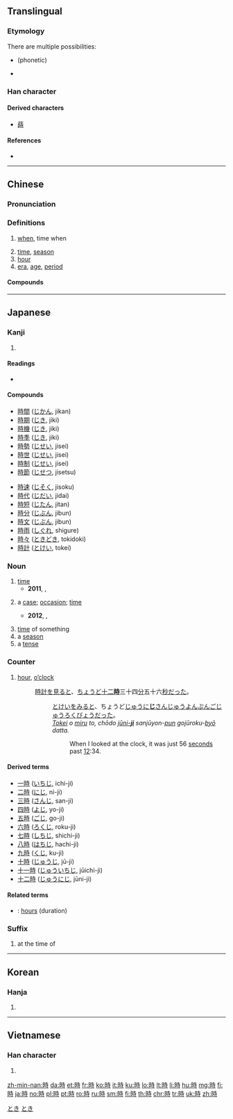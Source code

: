 {{also|时}}
==Translingual==
{{stroke order|type=animate}}

===Etymology===
There are multiple possibilities:
* {{Han compound|ls=psc|日|t1=time|寺}} (phonetic)
* {{Han compound|ls=ic|日|t1=time|寺|t2=temple}}

===Han character===
{{Han char|rn=72|rad=日|as=06|sn=10|four=64041|canj=AGDI|ids=⿰日寺}}

====Derived characters====
* [[蒔]]

====References====
* {{Han ref|kx=0494.220|dkj=13890|dj=0859.150|hdz=21505.050|uh=6642|ud=26178|bh=AEC9|bd=44745}}

----

==Chinese==
{{zh-forms|s=时}}

===Pronunciation===
{{zh-pron
|m=shí
|ma=y
|c=si4
|h=pfs=sṳ̀
|mn=sî
|w=3zr
|mc=y
|oc=y
|cat=n,adv
}}

===Definitions===
{{zh-hanzi}}

# [[when]], time when
#: {{zh-x|白銀 可以 指 銀，貴金屬，用做 貨幣 時 可 稱為 白銀|''Baiyin'' may refer to silver, a precious metal; when used as currency it may be referred to as ''baiyin''|ref=''Chinese Wikipedia'', {{l|zh|w:zh:白銀|白銀}}}}
# [[time]], [[season]]
# [[hour]]
# [[era]], [[age]], [[period]]

====Compounds====
{{der5
|{{zh-l|時弊}}
|{{zh-l|時不常兒}}
|{{zh-l|時不時}}
|{{zh-l|時不我待}}
|{{zh-l|時不我與}}
|{{zh-l|時差}}
|{{zh-l|時常}}
|{{zh-l|時辰}}
|{{zh-l|時代}}
|{{zh-l|時點}}
|{{zh-l|時段}}
|{{zh-l|時而}}
|{{zh-l|時分}}
|{{zh-l|時乖命蹇}}
|{{zh-l|時光}}
|{{zh-l|時過境遷}}
|{{zh-l|時候}}
|{{zh-l|時或}}
|{{zh-l|時機}}
|{{zh-l|時價}}
|{{zh-l|時間}}
|{{zh-l|時間詞}}
|{{zh-l|時間性}}
|{{zh-l|時節}}
|{{zh-l|時局}}
|{{zh-l|時刻}}
|{{zh-l|時空}}
|{{zh-l|時款}}
|{{zh-l|時來運轉}}
|{{zh-l|時令}}
|{{zh-l|時論}}
|{{zh-l|時髦}}
|{{zh-l|時評}}
|{{zh-l|時期}}
|{{zh-l|時區}}
|{{zh-l|時日}}
|{{zh-l|時尚}}
|{{zh-l|時時}}
|{{zh-l|時世}}
|{{zh-l|時事}}
|{{zh-l|時勢}}
|{{zh-l|時俗}}
|{{zh-l|時速}}
|{{zh-l|時態助詞}}
|{{zh-l|時務}}
|{{zh-l|時下}}
|{{zh-l|時鮮}}
|{{zh-l|時限}}
|{{zh-l|時效}}
|{{zh-l|時效處理}}
|{{zh-l|時新}}
|{{zh-l|時興}}
|{{zh-l|時序}}
|{{zh-l|時樣}}
|{{zh-l|時宜}}
|{{zh-l|時移勢遷}}
|{{zh-l|時移俗易}}
|{{zh-l|時隱時現}}
|{{zh-l|時有所聞}}
|{{zh-l|時雨}}
|{{zh-l|時運}}
|{{zh-l|時針}}
|{{zh-l|時政}}
|{{zh-l|時值}}
|{{zh-l|時鍾}}
|{{zh-l|時鍾座}}
|{{zh-l|時裝}}
|{{zh-l|時裝表演}}
}}

{{zh-cat|Advanced}}

----

==Japanese==

===Kanji===
{{ja-kanji|grade=2|rs=日06}}

# {{defn|lang=ja|sort=日06}}

====Readings====
* {{ja-readings
|goon=[[じ]] (ji)
|kanon=[[し]] (shi) {{qualifier|non-[[w:Jōyō kanji|Jōyō]] reading}}
|kun=[[とき]] (toki), [[これ]] (kore)}}

====Compounds====
{{der-top}}
{{top2}}
* [[時間]] ([[じかん]], jikan)
* [[時期]] ([[じき]], jiki)
* [[時機]] ([[じき]], jiki)
* [[時季]] ([[じき]], jiki)
* [[時勢]] ([[じせい]], jisei)
* [[時世]] ([[じせい]], jisei)
* [[時制]] ([[じせい]], jisei)
* [[時節]] ([[じせつ]], jisetsu)
{{mid2}}
* [[時速]] ([[じそく]], jisoku)
* [[時代]] ([[じだい]], jidai)
* [[時短]] ([[じたん]], jitan)
* [[時分]] ([[じぶん]], jibun)
* [[時文]] ([[じぶん]], jibun)
* [[時雨]] ([[しぐれ]], shigure)
* [[時々]] ([[ときどき]], tokidoki)
* [[時計]] ([[とけい]], tokei)
{{bottom}}
{{der-bottom}}

{{ja-kanjitab|とき|yomi=k}}

===Noun===
{{ja-noun|とき}}

# [[time]]
#* '''2011''', {{lang|ja|オワタP}}, [http://www5.atwiki.jp/hmiku/pages/14105.html {{lang|ja|アンデルツェ}}]
#*: {{ja-usex|'''時'''は戻せない|^'''とき''' は もどせない|Time is irreversible}}
# a [[case]]; [[occasion]]; [[time]]
#: {{ja-usex|現実逃避の'''時'''はWiktionaryを編集します。|^げんじつ とうひ の '''とき''' は Wiktionary を へんしゅう します。|I edit Wiktionary '''when''' escaping reality.}}
#: {{ja-usex|困った'''時'''は私に相談してください。|^こまった '''とき''' は わたし に そうだん して ください。|Please consult with me '''when''' troubled (in '''times''' of trouble).}}
#* '''2012''', {{l|ja|w:ja:家の裏でマンボウが死んでるP|タカハシヨウ}}, [http://www5.atwiki.jp/hmiku/pages/23740.html {{lang|ja|その魔王はまるで恋する乙女のように}}]
#*: {{ja-usex|こんな'''時'''は花占いだ！|^こんな '''とき''' は はなうらない だ！|{{t-needed|ja}}}}
# [[time]] of something
# a [[season]]
# a [[tense]]

===Counter===
{{ja-pos|counter|じ}}

# [[hour]], [[o'clock|o’clock]]
#: [[時計]]を[[見る]]と、[[ちょうど]][[十二時|十二'''時''']]三十四[[分]]五十六[[秒]]だった。
#:: [[とけい]]を[[みる]]と、ちょうど[[じゅうにじ|じゅうに'''じ''']]さんじゅうよん[[ぷん]]ごじゅうろく[[びょう]]だった。
#:: ''[[tokei|Tokei]] o [[miru]] to, chōdo [[jūni-ji|jūni-'''ji''']] sanjūyon-[[pun#Japanese|pun]] gojūroku-[[byō]] datta.''
#::: When I looked at the clock, it was just 56 [[seconds]] past [[twelve o'clock|12]]:34.

====Derived terms====
{{der-top}}
* [[一時]] ([[いちじ]], ichi-ji)
* [[二時]] ([[にじ]], ni-ji)
* [[三時]] ([[さんじ]], san-ji)
* [[四時]] ([[よじ]], yo-ji)
* [[五時]] ([[ごじ]], go-ji)
* [[六時]] ([[ろくじ]], roku-ji)
* [[七時]] ([[しちじ]], shichi-ji)
* [[八時]] ([[はちじ]], hachi-ji)
* [[九時]] ([[くじ]], ku-ji)
* [[十時]] ([[じゅうじ]], jū-ji)
* [[十一時]] ([[じゅういちじ]], jūichi-ji)
* [[十二時]] ([[じゅうにじ]], jūni-ji)
{{der-bottom}}

====Related terms====
* {{ja-r|時間|じかん}}: [[hours]] (duration)

===Suffix===
{{ja-pos|suffix|じ}}

# at the time of

[[Category:1000 Japanese basic words|とき]]
[[Category:ja:Time|とき]]

----

==Korean==

===Hanja===
{{ko-hanja|hangeul=시|eumhun=|mr=si|y=si}}

# {{defn|lang=ko|sort=日06}}

----

==Vietnamese==

===Han character===
{{vi-hantu|thì, thời|rs=日06}}

# {{defn|lang=vi|sort=日06}}

[[zh-min-nan:時]]
[[da:時]]
[[et:時]]
[[fr:時]]
[[ko:時]]
[[it:時]]
[[ku:時]]
[[lo:時]]
[[lt:時]]
[[li:時]]
[[hu:時]]
[[mg:時]]
[[fj:時]]
[[ja:時]]
[[no:時]]
[[pl:時]]
[[pt:時]]
[[ro:時]]
[[ru:時]]
[[sm:時]]
[[fi:時]]
[[th:時]]
[[chr:時]]
[[tr:時]]
[[uk:時]]
[[zh:時]]